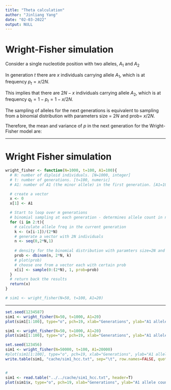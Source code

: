 ```yaml
---
title: "Theta calculation"
author: "Jinliang Yang"
date: "02-03-2022"
output: NULL
---
```


# Wright-Fisher simulation

Consider a single nucleotide position with two alleles, $A_1$ and $A_2$

In generation $t$ there are $x$ individuals carrying allele $A_1$, which is at frequency $p_t = x/2N$.

This implies that there are $2N - x$ individuals carrying allele $A_2$, which is at frequency $q_t = 1- p_t= 1- x/2N$.

The sampling of alleles for the next generations is equivalent to sampling from a binomial distribution with parameters size = $2N$ and prob= $x/2N$.

Therefore, the mean and variance of $p$ in the next generation for the Wright-Fisher model are:


\begin{align*}
E(p_{t+}) &= p_t \\
Var(p_{t+1}) &= p_tq_t/2N 
\end{align*}


---

# Wright Fisher simulation


```r
wright_fisher <- function(N=1000, t=100, A1=100){
  # N: number of diploid individuals. [N=1000, integer]
  # t: number of generations. [t=100, numeric]
  # A1: number of A1 (the minor allele) in the first generation. [A1=10, integer]

  # create a vector 
  x <- 0
  x[1] <- A1

  # Start to loop over m generations
  # binomial sampling at each generation - determines allele count in next generations
  for (i in 2:t){
    # calculate allele freq in the current generation
    k <- (x[i-1])/(2*N)
    # generate a vector with 2N individuals
    n <- seq(0,2*N,1)
    
    # density for the binomial distribution with paramters size=2N and prob=k
    prob <- dbinom(n, 2*N, k)
    # plot(prob)
    # choose one from a vector each with certain prob
    x[i] <- sample(0:(2*N), 1, prob=prob)
  }
  # return back the results
  return(x)
}

# sim1 <- wright_fisher(N=50, t=100, A1=20)
```

---

```r
set.seed(1234587)
sim1 <- wright_fisher(N=50, t=1000, A1=20)
plot(sim1[1:100], type="o", pch=19, xlab="Generations", ylab="A1 allele count")

sim1 <- wright_fisher(N=50, t=1000, A1=20)
plot(sim1[1:100], type="o", pch=19, xlab="Generations", ylab="A1 allele count")

```


```r
set.seed(123456)
sim1 <- wright_fisher(N=50000, t=100, A1=20000)
#plot(sim1[1:100], type="o", pch=19, xlab="Generations", ylab="A1 allele count")
write.table(sim1, "cache/sim1_hcc.txt", sep="\t", row.names=FALSE, quote=FALSE)


#
sim1 <- read.table("../../cache/sim1_hcc.txt", header=T)
plot(sim1$x, type="o", pch=19, xlab="Generations", ylab="A1 allele count")
```



